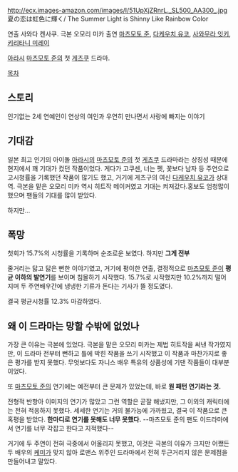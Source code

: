 
http://ecx.images-amazon.com/images/I/51UpXjZRnrL._SL500_AA300_.jpg
夏の恋は虹色に輝く/ The Summer Light is Shinny Like Rainbow Color


연출 사와다 켄사쿠. 극본 오모리 미카
출연 [[마츠모토 준]], [[다케우치 유코]], [[사와무라 잇키]], [[키리타니 미레이]] 

[[아라시]] [[마츠모토 준]]의 첫 [[게츠쿠]] 드라마. 

[[목차]]

== 스토리 ==
인기없는 2세 연예인이 연상의 여인과 우연히 만나면서 사랑에 빠지는 이야기

== 기대감 ==
일본 최고 인기의 아이돌 [[아라시]]의 [[마츠모토 준]]의 첫 [[게츠쿠]] 드라마라는 상징성 때문에 현지에서 꽤 기대가 컸던 작품이었다. 게다가 고쿠센, 너는 펫, 꽃보다 남자 등 주연으로 고시청률을 기록했던 작품이 많기도 했고, 거기에 게츠구의 여신 [[다케우치 유코]]가 상대역. 극본을 맡은 오모리 미카 역시 히트작 메이커였고 기대는 켜져갔다.홍보도 엄청많이 했으며 팬들의 기대를 많이 받았다.

하지만...

== 폭망 ==
첫회가 15.7%의 시청률을 기록하며 순조로운 보였다. 하지만 '''그게 전부'''

줄거리는 닳고 닳은 뻔한 이야기였고, 거기에 평이한 연출, 결정적으로 [[마츠모토 준]]이 '''평균 이하의 발연기'''를 보이며 침몰하기 시작했다. 15.7%로 시작했지만 10.2%까지 떨어지며 두 주연배우간에 냉냉한 기류가 돈다는 기사가 뜰 정도였다. 

결국 평균시청률 12.3% 마감하였다.

== 왜 이 드라마는 망할 수밖에 없었나 ==
가장 큰 이유는 극본에 있었다. 극본을 맡은 오모리 미카는 제법 히트작을 써낸 작가였지만, 이 드라마 전부터 뻔하고 틀에 박힌 작품을 쓰기 시작했고 이 작품과 마찬가지로 좋은 평가를 받지 못했다. 무엇보다도 자니스 배우 특유의 상품성에 기댄 작품들이 대부분이었다.

또 [[마츠모토 준]]의 연기에는 예전부터 큰 문제가 있었는데, 바로 '''원 패턴 연기라는 것.'''

전형적 반항아 이미지의 연기가 많았고 그런 역할은 곧잘 해냈지만, 그 이외의 캐릭터에는 전혀 적응하지 못했다. 세세한 연기는 거의 불가능에 가까웠고, 결국 이 작품으로 큰 혹평을 받았다. '''한마디로 연기를 못해도 너무 못했다.''' --마츠모토 준의 팬도 이드라마에서 연기를 너무 각잡고 한다고 지적했다--

거기에 두 주연이 전혀 극중에서 어울리지 못했고, 이것은 극본의 이유가 크지만 어쨌든 두 배우의 [[케미]]가 맞지 않아 로맨스 위주인 드라마에서 전혀 두근거리지 않은 문제점을 만들어내고 말았다. 
